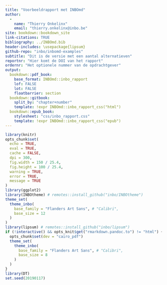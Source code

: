 ```yaml
--- 
title: "Voorbeeldrapport met INBOmd"
author: 
  - 
    name: "Thierry Onkelinx"
    email: "thierry.onkelinx@inbo.be"
site: bookdown::bookdown_site
link-citations: TRUE
bibliography: ../INBOmd.bib
header-includes: \usepackage{lipsum}
github-repo: "inbo/inbomd-examples"
subtitle: "Dit is de versie met een aantal alternatieven"
reportnr: "Hier komt de DOI van het rapport"
ordernr: "Het optionele nummer van de opdrachtgever"
output:
  bookdown::pdf_book:
    base_format: INBOmd::inbo_rapport
    lof: FALSE
    lot: FALSE
    floatbarrier: section
  bookdown::gitbook:
    split_by: "chapter+number"
    template: !expr INBOmd::inbo_rapport_css("html")
  bookdown::epub_book:
    stylesheet: "css/inbo_rapport.css"
    template: !expr INBOmd::inbo_rapport_css("epub")
---
```


```r
library(knitr)
opts_chunk$set(
  echo = TRUE, 
  eval = TRUE,
  cache = FALSE,
  dpi = 300,
  fig.width = 150 / 25.4,
  fig.height = 100 / 25.4,
  warning = TRUE,
  error = TRUE,
  message = TRUE
)
library(ggplot2)
library(INBOtheme) # remotes::install_github("inbo/INBOtheme")
theme_set(
  theme_inbo(
    base_family = "Flanders Art Sans", # "Calibri",
    base_size = 12
  )
)
library(lipsum) # remotes::install_github("inbo/lipsum")
if (!interactive() && opts_knit$get("rmarkdown.pandoc.to") != "html") {
  opts_chunk$set(dev = "cairo_pdf")
  theme_set(
    theme_inbo(
      base_family = "Flanders Art Sans", # "Calibri",
      base_size = 8
    )
  )
}
library(DT)
set.seed(20190117)
```
